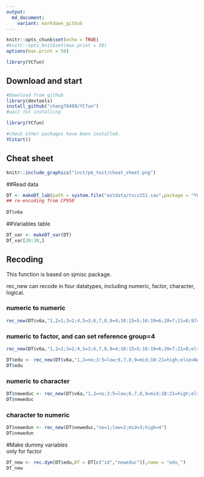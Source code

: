 ```yaml
---
output: 
  md_document:
    variant: markdown_github
---
```


```r
knitr::opts_chunk$set(echo = TRUE)
#knitr::opts_knit$set(max.print = 50)
options(max.print = 50)

library(YCfun)
```

## Download and start
```r
#Download from github
library(devtools)
install_github("chang70480/YCfun")
#wait fot installing

library(YCfun)

#check other packages have been installed.
YCstart()
```

  
## Cheat sheet
```r
knitr::include_graphics("inst/pk_test/cheat_sheet.png")

```
  
  
##Read data
```r
DT <- makeDT_lab(path = system.file("extdata/tscs151.sav",package = "YCfun"))
## re-encoding from CP950  
  
DT$v6a
```
  
  
##Variables table
```r
DT_var <- makeDT_var(DT)
DT_var[20:30,]
```
  
  
## Recoding
This function is based on sjmisc package.
  
rec_new can recode in four datatypes, including numeric, factor, character, logical.
  
### numeric to numeric
```r

rec_new(DT$v6a,"1,2=1;3=2;4,5=3;6,7,8,9=4;10:15=5;16:19=6;20=7;21=8;97=NA;else=copy")
```
  
### numeric to factor, and can set reference group=4
```r
rec_new(DT$v6a,"1,2=1;3=2;4,5=3;6,7,8,9=4;10:15=5;16:19=6;20=7;21=8;else=NA",'f',ref = 4)
```

  
```r
DT$edu <- rec_new(DT$v6a,"1,2=no;3:5=low;6,7,8,9=mid;10:21=high;else=NA",'f',ref = "mid")
DT$edu 
```
  

### numeric to character
```r
DT$neweduc <- rec_new(DT$v6a,"1,2=no;3:5=low;6,7,8,9=mid;10:21=high;else=NA",'c')
DT$neweduc
```
  
### character to numeric
```r
DT$newedun <- rec_new(DT$neweduc,"no=1;low=2;mid=3;high=4")
DT$newedun
```
  
  
#Make dummy variables  
only for factor  
```r
DT_new <- rec.dym(DT$edu,DT = DT[c("id","neweduc")],name = "edu_")
DT_new 
```

